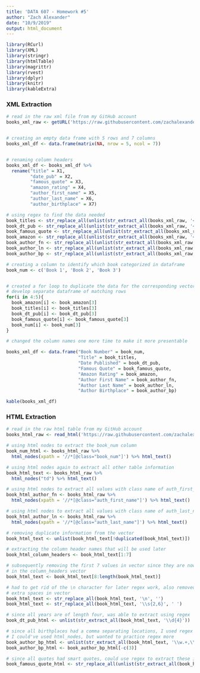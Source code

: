 ```yaml
---
title: 'DATA 607 - Homework #5'
author: "Zach Alexander"
date: "10/9/2019"
output: html_document
---
```


```r
library(RCurl)
library(XML)
library(stringr)
library(htmlTable)
library(magrittr)
library(rvest)
library(dplyr)
library(knitr)
library(kableExtra)
```

### XML Extraction

```r
# read in the raw xml file from my GitHub account
books_xml_raw <- getURL('https://raw.githubusercontent.com/zachalexander/data607_cunysps/master/Homework5/books.xml')


# creating an empty data frame with 5 rows and 7 columns
books_xml_df <- data.frame(matrix(NA, nrow = 5, ncol = 7))


# renaming column headers
books_xml_df <- books_xml_df %>% 
  rename("title" = X1,
         "date_pub" = X2,
         "famous_quote" = X3,
         "amazon_rating" = X4,
         "author_first_name" = X5,
         "author_last_name" = X6,
         "author_birthplace" = X7)

# using regex to find the data needed
book_titles <- str_replace_all(unlist(str_extract_all(books_xml_raw, '<title>.+>')), '<\\/?\\w+\\>', '')
book_dt_pub <- str_replace_all(unlist(str_extract_all(books_xml_raw, '<date_published>.+>')), '<\\/?\\w+\\>', '')
book_famous_quote <- str_replace_all(unlist(str_extract_all(books_xml_raw, '<famous_quote_from_book>.+>')), '<\\/?\\w+\\>', '')
book_amazon <- str_replace_all(unlist(str_extract_all(books_xml_raw, '<amazon_review_stars>.+>')), '<\\/?\\w+\\>', '')
book_author_fn <- str_replace_all(unlist(str_extract_all(books_xml_raw, '<first_name>.+>')), '<\\/?\\w+\\>', '')
book_author_ln <- str_replace_all(unlist(str_extract_all(books_xml_raw, '<last_name>.+>')), '<\\/?\\w+\\>', '')
book_author_bp <- str_replace_all(unlist(str_extract_all(books_xml_raw, '<birthplace>.+>')), '<\\/?\\w+\\>', '')

# creating a column to identify which book categorized in dataframe
book_num <- c('Book 1', 'Book 2', 'Book 3')


# created a for loop to duplicate the data for the corresponding vectors in order to
# develop separate dataframe of matching rows
for(i in 4:5){
  book_amazon[i] <- book_amazon[3]
  book_titles[i] <- book_titles[3]
  book_dt_pub[i] <- book_dt_pub[3]
  book_famous_quote[i] <- book_famous_quote[3]
  book_num[i] <- book_num[3]
}

# changed the column names one more time to make it more presentable

books_xml_df <- data.frame("Book Number" = book_num,
                           "Title" = book_titles,
                           "Date Published" = book_dt_pub,
                           "Famous Quote" = book_famous_quote,
                           "Amazon Rating" = book_amazon,
                           "Author First Name" = book_author_fn,
                           "Author Last Name" = book_author_ln,
                           "Author Birthplace" = book_author_bp)

kable(books_xml_df)
```

### HTML Extraction

```r
# read in the raw html table from my GitHub account
books_html_raw <- read_html('https://raw.githubusercontent.com/zachalexander/data607_cunysps/master/Homework5/books.html')
```

```r

# using html nodes to extract the book_num column
book_num_html <- books_html_raw %>% 
  html_nodes(xpath = '//*[@class="book_num"]') %>% html_text()

# using html nodes again to extract all other table information
book_html_text <- books_html_raw %>% 
  html_nodes("td") %>% html_text()

# using html nodes to extract all values with class name of auth_first_name
book_html_author_fn <- books_html_raw %>% 
  html_nodes(xpath = '//*[@class="auth_first_name"]') %>% html_text()

# using html nodes to extract all values with class name of auth_last_name
book_html_author_ln <- books_html_raw %>% 
  html_nodes(xpath = '//*[@class="auth_last_name"]') %>% html_text()

# removing duplicate information from the vector
book_html_text <- unlist(book_html_text[!duplicated(book_html_text)])

# extracting the column header names that will be used later
book_html_column_headers <- book_html_text[1:7]

# subsequently removing the first 7 values in vector since they are now
# in the column_headers vector
book_html_text <- book_html_text[8:length(book_html_text)]

# had to get rid of the \n character for later regex work, also removed 
# extra spaces in vector
book_html_text <- str_replace_all(book_html_text, '\n', '')
book_html_text <- str_replace_all(book_html_text, '\\s{2,6}', ' ')

# since all years are of length four, was able to extract using regex
book_dt_pub_html <- unlist(str_extract_all(book_html_text, '\\d{4}'))

# since all birthplaces had a comma separating locations, I used regex again
# I could've used html_nodes, but wanted to practice regex more
book_author_bp_html <- unlist(str_extract_all(book_html_text, '\\w.+,\\s\\w.+'))
book_author_bp_html <- book_author_bp_html[-c(3)]

# since all quotes had smart quotes, could use regex to extract these into vector
book_famous_quote_html <- str_replace_all(unlist(str_extract_all(book_html_text, '“.+?\\w+.+')), '[“”]', '')



```






